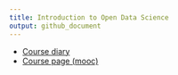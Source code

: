 ```yaml
---
title: Introduction to Open Data Science
output: github_document
---
```


* [Course diary](https://pioks.github.io/IODS-project/)  
* [Course page (mooc)](https://mooc.helsinki.fi/course/view.php?id=158#section-0)  

